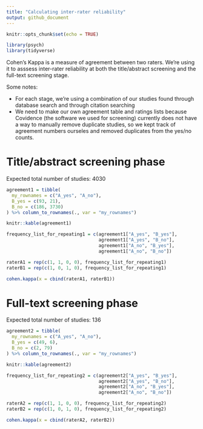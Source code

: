 ```yaml
---
title: "Calculating inter-rater reliability"
output: github_document
---
```


```r
knitr::opts_chunk$set(echo = TRUE)
```

```r
library(psych)
library(tidyverse)
```

Cohen's Kappa is a measure of agreement between two raters. We're using it to asssess inter-rater reliability at both the title/abstract screening and the full-text screening stage.

Some notes:

* For each stage, we're using a combination of our studies found through database search and through citation searching
* We need to make our own agreement table and ratings lists because Covidence (the software we used for screening) currently does not have a way to manually remove duplicate studies, so we kept track of agreement numbers ourseles and removed duplicates from the yes/no counts.

# Title/abstract screening phase

Expected total number of studies: 4030

```r
agreement1 = tibble(
  my_rownames = c("A_yes", "A_no"),
  B_yes = c(93, 21),
  B_no = c(186, 3730)
) %>% column_to_rownames(., var = "my_rownames")

knitr::kable(agreement1)
```

```r
frequency_list_for_repeating1 = c(agreement1["A_yes", "B_yes"],
                                  agreement1["A_yes", "B_no"],
                                  agreement1["A_no", "B_yes"],
                                  agreement1["A_no", "B_no"])

raterA1 = rep(c(1, 1, 0, 0), frequency_list_for_repeating1)
raterB1 = rep(c(1, 0, 1, 0), frequency_list_for_repeating1)

cohen.kappa(x = cbind(raterA1, raterB1))
```

# Full-text screening phase

Expected total number of studies: 136

```r
agreement2 = tibble(
  my_rownames = c("A_yes", "A_no"),
  B_yes = c(49, 6),
  B_no = c(2, 79)
) %>% column_to_rownames(., var = "my_rownames")

knitr::kable(agreement2)
```

```r
frequency_list_for_repeating2 = c(agreement2["A_yes", "B_yes"],
                                  agreement2["A_yes", "B_no"],
                                  agreement2["A_no", "B_yes"],
                                  agreement2["A_no", "B_no"])

raterA2 = rep(c(1, 1, 0, 0), frequency_list_for_repeating2)
raterB2 = rep(c(1, 0, 1, 0), frequency_list_for_repeating2)

cohen.kappa(x = cbind(raterA2, raterB2))
```
